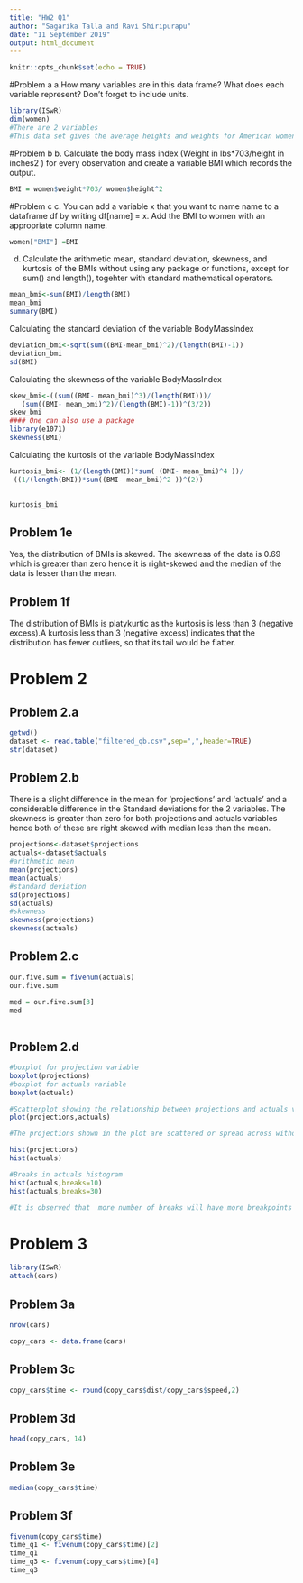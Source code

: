 ---
title: "HW2 Q1"
author: "Sagarika Talla and Ravi Shiripurapu"
date: "11 September 2019"
output: html_document
---

```{r setup, include=FALSE}
knitr::opts_chunk$set(echo = TRUE)
```
#Problem a
a.How many variables are in this data frame? What does each variable represent? Don't forget to include units.


```{r}
library(ISwR)
dim(women)
#There are 2 variables
#This data set gives the average heights and weights for American women aged 30-39 namely [,1]	height	 numeric	 Height (in), [,2]	weight	 numeric	 Weight (lbs)

```
#Problem b
b. Calculate the body mass index (Weight in lbs*703/height in inches2
) for every observation and create a variable BMI which records the output.

```{r}
BMI = women$weight*703/ women$height^2
```
#Problem c
c. You can add a variable x that you want to name name to a dataframe df by writing
df[name] = x.
Add the BMI to women with an appropriate column name.

```{r}
women["BMI"] =BMI
```
d. Calculate the arithmetic mean, standard deviation, skewness, and kurtosis of the BMIs without using any package or functions, except for sum() and length(), togehter with standard
mathematical operators.
```{r}

mean_bmi<-sum(BMI)/length(BMI)
mean_bmi
summary(BMI)

```

Calculating the standard deviation of the variable BodyMassIndex
```{r}
deviation_bmi<-sqrt(sum((BMI-mean_bmi)^2)/(length(BMI)-1))
deviation_bmi
sd(BMI)
```


Calculating the skewness of the variable BodyMassIndex

```{r}

skew_bmi<-((sum((BMI- mean_bmi)^3)/(length(BMI)))/
   (sum((BMI- mean_bmi)^2)/(length(BMI)-1))^(3/2))
skew_bmi
#### One can also use a package
library(e1071)
skewness(BMI)
```

Calculating the kurtosis of the variable BodyMassIndex

```{r}
kurtosis_bmi<- (1/(length(BMI))*sum( (BMI- mean_bmi)^4 ))/
 ((1/(length(BMI))*sum((BMI- mean_bmi)^2 ))^(2))

 
kurtosis_bmi


```

## Problem 1e
Yes, the distribution of BMIs is skewed. The skewness of the data is 0.69 which is greater than zero hence it is right-skewed and the median of the data is lesser than the mean.

## Problem 1f
The distribution of BMIs is platykurtic as the kurtosis is less than 3 (negative excess).A kurtosis less than 3 (negative excess) indicates that the distribution has fewer outliers, so that its tail would be flatter.

# Problem 2
## Problem 2.a
```{r}
getwd()
dataset <- read.table("filtered_qb.csv",sep=",",header=TRUE)
str(dataset)
```

## Problem 2.b
There is a slight difference in the mean for 'projections' and 'actuals' and a considerable difference in the Standard deviations for the 2 variables. 
The skewness is greater than zero for both projections and actuals variables hence both of these are right skewed with median less than the mean. 
```{r}
projections<-dataset$projections
actuals<-dataset$actuals
#arithmetic mean
mean(projections)
mean(actuals)
#standard deviation
sd(projections)
sd(actuals)
#skewness
skewness(projections)
skewness(actuals)
```

## Problem 2.c
```{r}
our.five.sum = fivenum(actuals)
our.five.sum

med = our.five.sum[3]
med
 
```
## Problem 2.d
```{r}


#boxplot for projection variable
boxplot(projections)
#boxplot for actuals variable
boxplot(actuals)
```

```{r}
#Scatterplot showing the relationship between projections and actuals variables
plot(projections,actuals)

#The projections shown in the plot are scattered or spread across without any specific pattern. Since there is no pattern observed these projections might not be very accurate for analysis but can be considered slightly accurate.
```

```{r}
 
hist(projections)
hist(actuals)
```

```{r}
#Breaks in actuals histogram
hist(actuals,breaks=10)
hist(actuals,breaks=30)

#It is observed that  more number of breaks will have more breakpoints on the histogram.

```

# Problem 3

```{r}
library(ISwR)
attach(cars)
```

## Problem 3a

```{r}
nrow(cars)
```

```{r}
copy_cars <- data.frame(cars) 
```


## Problem 3c

```{r}
copy_cars$time <- round(copy_cars$dist/copy_cars$speed,2)
```


## Problem 3d

```{r}
head(copy_cars, 14)
```

## Problem 3e

```{r}
median(copy_cars$time)
```

## Problem 3f

```{r}
fivenum(copy_cars$time)
time_q1 <- fivenum(copy_cars$time)[2]
time_q1
time_q3 <- fivenum(copy_cars$time)[4]
time_q3
```


